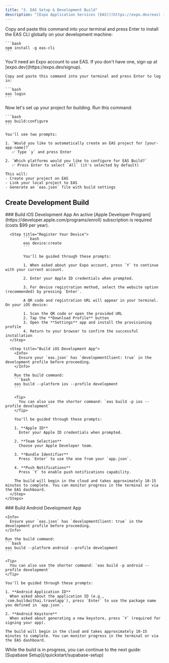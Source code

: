 ```yaml
---
title: "3. EAS Setup & Development Build"
description: "[Expo Application Services (EAS)](https://expo.dev/eas) is a cloud service for building and deploying your app. This guide covers both the initial EAS setup and creating development builds for testing on your device."
---
```


<Steps>
  <Step title="Install EAS CLI">
    Copy and paste this command into your terminal and press Enter to install the EAS CLI globally on your development machine:

    ```bash
    npm install -g eas-cli
    ```
  </Step>

  <Step title="Log in to Expo">
    You'll need an Expo account to use EAS. If you don't have one, sign up at [expo.dev](https://expo.dev/signup).

    Copy and paste this command into your terminal and press Enter to log in:

    ```bash
    eas login
    ```
  </Step>

  <Step title="Configure Build Profiles">
    Now let's set up your project for building. Run this command:

    ```bash
    eas build:configure
    ```

    You'll see two prompts:

    1. `Would you like to automatically create an EAS project for [your-app-name]?`  
       ✅ Type `y` and press Enter

    2. `Which platforms would you like to configure for EAS Build?`  
       ✅ Press Enter to select `All` (it's selected by default)

    This will:
    - Create your project on EAS
    - Link your local project to EAS
    - Generate an `eas.json` file with build settings
  </Step>

</Steps>

## Create Development Build

<Tabs>
  <Tab title="iOS">
    ### Build iOS Development App
    <Steps>
      <Step title="Enroll in Apple Developer Program">
            An active [Apple Developer Program](https://developer.apple.com/programs/enroll) subscription is required (costs $99 per year).
      </Step>

      <Step title="Register Your Device">
            ```bash
            eas device:create
            ```

            You'll be guided through these prompts:

            1. When asked about your Expo account, press `Y` to continue with your current account.

            2. Enter your Apple ID credentials when prompted.

            3. For device registration method, select the website option (recommended) by pressing `Enter`.

            A QR code and registration URL will appear in your terminal. On your iOS device:

            1. Scan the QR code or open the provided URL
            2. Tap the **Download Profile** button
            3. Open the **Settings** app and install the provisioning profile
            4. Return to your browser to confirm the successful installation
      </Step>

      <Step title="Build iOS Development App">
        <Info>
          Ensure your `eas.json` has `developmentClient: true` in the development profile before proceeding.
        </Info>

        Run the build command:
        ```bash
        eas build --platform ios --profile development
        ```

        <Tip>
          You can also use the shorter command: `eas build -p ios --profile development`
        </Tip>

        You'll be guided through these prompts:

        1. **Apple ID**  
          Enter your Apple ID credentials when prompted.

        2. **Team Selection**  
          Choose your Apple Developer team.

        3. **Bundle Identifier**  
          Press `Enter` to use the one from your `app.json`.

        4. **Push Notifications**  
          Press `Y` to enable push notifications capability.

        The build will begin in the cloud and takes approximately 10-15 minutes to complete. You can monitor progress in the terminal or via the EAS dashboard.
      </Step>
    </Steps>
  </Tab>

  <Tab title="Android">
    ### Build Android Development App

    <Info>
      Ensure your `eas.json` has `developmentClient: true` in the development profile before proceeding.
    </Info>

    Run the build command:
    ```bash
    eas build --platform android --profile development
    ```

    <Tip>
      You can also use the shorter command: `eas build -p android --profile development`
    </Tip>

    You'll be guided through these prompts:

    1. **Android Application ID**  
      When asked about the application ID (e.g., `com.buildwithai.travelapp`), press `Enter` to use the package name you defined in `app.json`.

    2. **Android Keystore**  
      When asked about generating a new keystore, press `Y` (required for signing your app).
    
    The build will begin in the cloud and takes approximately 10-15 minutes to complete. You can monitor progress in the terminal or via the EAS dashboard.
  </Tab>
</Tabs>

<Info>
  While the build is in progress, you can continue to the next guide: [Supabase Setup](/quickstart/supabase-setup)
</Info>

